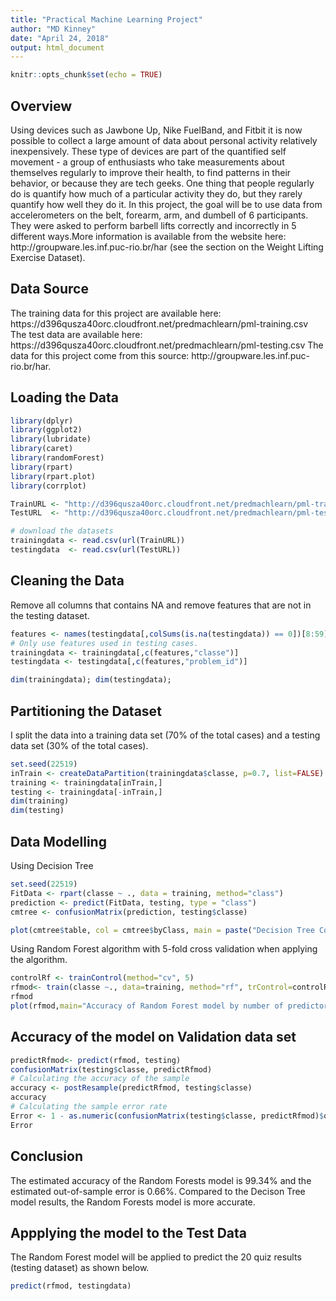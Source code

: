 ---
title: "Practical Machine Learning Project"
author: "MD Kinney"
date: "April 24, 2018"
output: html_document
---

```{r setup, include=FALSE, message=FALSE, warning=FALSE}
knitr::opts_chunk$set(echo = TRUE)
```

## Overview
Using devices such as Jawbone Up, Nike FuelBand, and Fitbit it is now possible to collect a large amount of data about personal activity relatively inexpensively. These type of devices are part of the quantified self movement - a group of enthusiasts who take measurements about themselves regularly to improve their health, to find patterns in their behavior, or because they are tech geeks. One thing that people regularly do is quantify how much of a particular activity they do, but they rarely quantify how well they do it. In this project, the goal will be to use data from accelerometers on the belt, forearm, arm, and dumbell of 6 participants. They were asked to perform barbell lifts correctly and incorrectly in 5 different ways.More information is available from the website here: http://groupware.les.inf.puc-rio.br/har (see the section on the Weight Lifting Exercise Dataset).

## Data Source
The training data for this project are available here:
https://d396qusza40orc.cloudfront.net/predmachlearn/pml-training.csv
The test data are available here:
https://d396qusza40orc.cloudfront.net/predmachlearn/pml-testing.csv
The data for this project come from this source: http://groupware.les.inf.puc-rio.br/har. 

## Loading the Data

```{r, warning=FALSE, message=FALSE, cache=TRUE}
library(dplyr)
library(ggplot2)
library(lubridate)
library(caret)
library(randomForest)
library(rpart)
library(rpart.plot)
library(corrplot)

TrainURL <- "http://d396qusza40orc.cloudfront.net/predmachlearn/pml-training.csv"
TestURL  <- "http://d396qusza40orc.cloudfront.net/predmachlearn/pml-testing.csv"

# download the datasets
trainingdata <- read.csv(url(TrainURL))
testingdata  <- read.csv(url(TestURL))

```

## Cleaning the Data
Remove all columns that contains NA and remove features that are not in the testing dataset. 
```{r}
features <- names(testingdata[,colSums(is.na(testingdata)) == 0])[8:59]
# Only use features used in testing cases.
trainingdata <- trainingdata[,c(features,"classe")]
testingdata <- testingdata[,c(features,"problem_id")]

dim(trainingdata); dim(testingdata);
```

## Partitioning the Dataset
I split the data into a training data set (70% of the total cases) and a testing data set (30% of the total cases).
```{r}
set.seed(22519)
inTrain <- createDataPartition(trainingdata$classe, p=0.7, list=FALSE)
training <- trainingdata[inTrain,]
testing <- trainingdata[-inTrain,]
dim(training)
dim(testing)
```

## Data Modelling
Using Decision Tree
```{r}
set.seed(22519)
FitData <- rpart(classe ~ ., data = training, method="class")
prediction <- predict(FitData, testing, type = "class")
cmtree <- confusionMatrix(prediction, testing$classe)

plot(cmtree$table, col = cmtree$byClass, main = paste("Decision Tree Confusion Matrix: Accuracy =", round(cmtree$overall['Accuracy'], 5)))
```


Using Random Forest algorithm with 5-fold cross validation when applying the algorithm.
```{r, cache=TRUE}
controlRf <- trainControl(method="cv", 5)
rfmod<- train(classe ~., data=training, method="rf", trControl=controlRf, importance=TRUE, ntree=100)
rfmod
plot(rfmod,main="Accuracy of Random Forest model by number of predictors")
```

## Accuracy of the model on Validation data set
```{r}
predictRfmod<- predict(rfmod, testing)
confusionMatrix(testing$classe, predictRfmod)
# Calculating the accuracy of the sample
accuracy <- postResample(predictRfmod, testing$classe)
accuracy
# Calculating the sample error rate
Error <- 1 - as.numeric(confusionMatrix(testing$classe, predictRfmod)$overall[1])
Error
```


## Conclusion
The estimated accuracy of the Random Forests model is 99.34% and the estimated out-of-sample error is 0.66%. Compared to the Decison Tree model results, the Random Forests model is more accurate.

## Appplying the model to the Test Data
The Random Forest model will be applied to predict the 20 quiz results (testing dataset) as shown below.
```{r}
predict(rfmod, testingdata)
```


